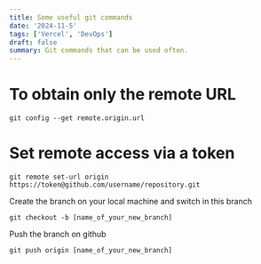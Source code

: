 ```yaml
---
title: Some useful git commands
date: '2024-11-5'
tags: ['Vercel', 'DevOps']
draft: false
summary: Git commands that can be used often.
---
```

# To obtain only the remote URL
```
git config --get remote.origin.url
```
# Set remote access via a token
```
git remote set-url origin https://token@github.com/username/repository.git
```
Create the branch on your local machine and switch in this branch
```
git checkout -b [name_of_your_new_branch]
```
Push the branch on github
```
git push origin [name_of_your_new_branch]
```
